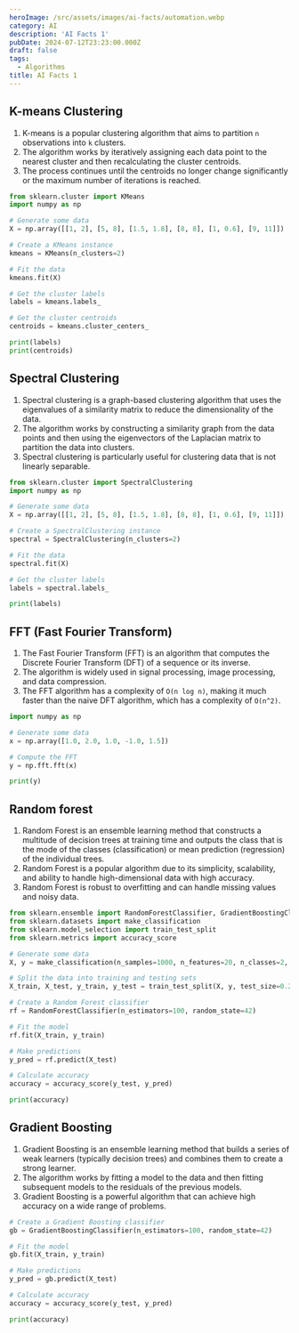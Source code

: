 ```yaml
---
heroImage: /src/assets/images/ai-facts/automation.webp
category: AI
description: 'AI Facts 1'
pubDate: 2024-07-12T23:23:00.000Z
draft: false
tags:
  - Algorithms
title: AI Facts 1
---
```


## K-means Clustering

1. K-means is a popular clustering algorithm that aims to partition `n` observations into `k` clusters.
2. The algorithm works by iteratively assigning each data point to the nearest cluster and then recalculating the cluster centroids.
3. The process continues until the centroids no longer change significantly or the maximum number of iterations is reached.

```python
from sklearn.cluster import KMeans
import numpy as np

# Generate some data
X = np.array([[1, 2], [5, 8], [1.5, 1.8], [8, 8], [1, 0.6], [9, 11]])

# Create a KMeans instance
kmeans = KMeans(n_clusters=2)

# Fit the data
kmeans.fit(X)

# Get the cluster labels
labels = kmeans.labels_

# Get the cluster centroids
centroids = kmeans.cluster_centers_

print(labels)
print(centroids)
```

## Spectral Clustering

1. Spectral clustering is a graph-based clustering algorithm that uses the eigenvalues of a similarity matrix to reduce the dimensionality of the data.
2. The algorithm works by constructing a similarity graph from the data points and then using the eigenvectors of
   the Laplacian matrix to partition the data into clusters.
3. Spectral clustering is particularly useful for clustering data that is not linearly separable.

```python
from sklearn.cluster import SpectralClustering
import numpy as np

# Generate some data
X = np.array([[1, 2], [5, 8], [1.5, 1.8], [8, 8], [1, 0.6], [9, 11]])

# Create a SpectralClustering instance
spectral = SpectralClustering(n_clusters=2)

# Fit the data
spectral.fit(X)

# Get the cluster labels
labels = spectral.labels_

print(labels)
```

## FFT (Fast Fourier Transform)

1. The Fast Fourier Transform (FFT) is an algorithm that computes the Discrete Fourier Transform (DFT) of a sequence or its inverse.
2. The algorithm is widely used in signal processing, image processing, and data compression.
3. The FFT algorithm has a complexity of `O(n log n)`, making it much faster than the naive DFT algorithm, which has a complexity of `O(n^2)`.

```python
import numpy as np

# Generate some data
x = np.array([1.0, 2.0, 1.0, -1.0, 1.5])

# Compute the FFT
y = np.fft.fft(x)

print(y)
```

## Random forest

1. Random Forest is an ensemble learning method that constructs a multitude of decision trees at training time and
   outputs the class that is the mode of the classes (classification) or mean prediction (regression) of the individual trees.
2. Random Forest is a popular algorithm due to its simplicity, scalability, and ability to handle high-dimensional data with high accuracy.
3. Random Forest is robust to overfitting and can handle missing values and noisy data.

```python
from sklearn.ensemble import RandomForestClassifier, GradientBoostingClassifier
from sklearn.datasets import make_classification
from sklearn.model_selection import train_test_split
from sklearn.metrics import accuracy_score

# Generate some data
X, y = make_classification(n_samples=1000, n_features=20, n_classes=2, random_state=42)

# Split the data into training and testing sets
X_train, X_test, y_train, y_test = train_test_split(X, y, test_size=0.2, random_state=42)

# Create a Random Forest classifier
rf = RandomForestClassifier(n_estimators=100, random_state=42)

# Fit the model
rf.fit(X_train, y_train)

# Make predictions
y_pred = rf.predict(X_test)

# Calculate accuracy
accuracy = accuracy_score(y_test, y_pred)

print(accuracy)
```

## Gradient Boosting

1. Gradient Boosting is an ensemble learning method that builds a series of weak learners (typically decision trees) and combines them to create a strong learner.
2. The algorithm works by fitting a model to the data and then fitting subsequent models to the residuals of the previous models.
3. Gradient Boosting is a powerful algorithm that can achieve high accuracy on a wide range of problems.

```python
# Create a Gradient Boosting classifier
gb = GradientBoostingClassifier(n_estimators=100, random_state=42)

# Fit the model
gb.fit(X_train, y_train)

# Make predictions
y_pred = gb.predict(X_test)

# Calculate accuracy
accuracy = accuracy_score(y_test, y_pred)

print(accuracy)
```
